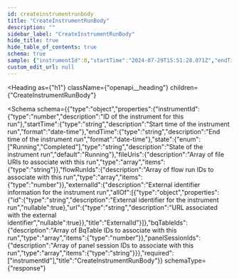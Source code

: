 ```yaml
---
id: createinstrumentrunbody
title: "CreateInstrumentRunBody"
description: ""
sidebar_label: "CreateInstrumentRunBody"
hide_title: true
hide_table_of_contents: true
schema: true
sample: {"instrumentId":0,"startTime":"2024-07-29T15:51:28.071Z","endTime":"2024-07-29T15:51:28.071Z","state":"Running","fileUris":["string"],"flowRunIds":[0],"externalId":{"id":"string","url":"string"},"bqTableIds":[0],"panelSessionIds":["string"]}
custom_edit_url: null
---
```



<Heading
  as={"h1"}
  className={"openapi__heading"}
  children={"CreateInstrumentRunBody"}
>
</Heading>





<Schema
  schema={{"type":"object","properties":{"instrumentId":{"type":"number","description":"ID of the instrument for this run"},"startTime":{"type":"string","description":"Start time of the instrument run","format":"date-time"},"endTime":{"type":"string","description":"End time of the instrument run","format":"date-time"},"state":{"enum":["Running","Completed"],"type":"string","description":"State of the instrument run","default":"Running"},"fileUris":{"description":"Array of file URIs to associate with this run","type":"array","items":{"type":"string"}},"flowRunIds":{"description":"Array of flow run IDs to associate with this run","type":"array","items":{"type":"number"}},"externalId":{"description":"External identifier information for the instrument run","allOf":[{"type":"object","properties":{"id":{"type":"string","description":"External identifier for the instrument run","nullable":true},"url":{"type":"string","description":"URL associated with the external identifier","nullable":true}},"title":"ExternalId"}]},"bqTableIds":{"description":"Array of BqTable IDs to associate with this run","type":"array","items":{"type":"number"}},"panelSessionIds":{"description":"Array of panel session IDs to associate with this run","type":"array","items":{"type":"string"}}},"required":["instrumentId"],"title":"CreateInstrumentRunBody"}}
  schemaType={"response"}
>
  
</Schema>
            